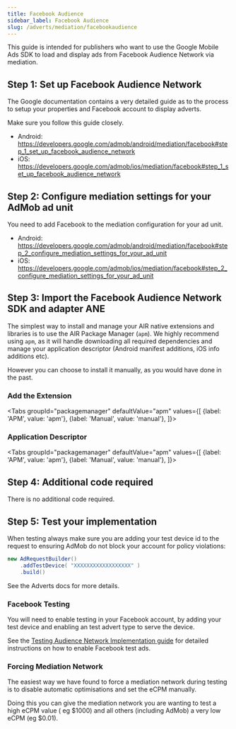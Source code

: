 ```yaml
---
title: Facebook Audience
sidebar_label: Facebook Audience
slug: /adverts/mediation/facebookaudience
---
```





This guide is intended for publishers who want to use the Google Mobile Ads SDK to load and display ads from Facebook Audience Network via mediation.

## Step 1: Set up Facebook Audience Network

The Google documentation contains a very detailed guide as to the process to setup your properties and Facebook account to display adverts.

Make sure you follow this guide closely.

- Android: https://developers.google.com/admob/android/mediation/facebook#step_1_set_up_facebook_audience_network
- iOS: https://developers.google.com/admob/ios/mediation/facebook#step_1_set_up_facebook_audience_network

## Step 2: Configure mediation settings for your AdMob ad unit

You need to add Facebook to the mediation configuration for your ad unit.

- Android: https://developers.google.com/admob/android/mediation/facebook#step_2_configure_mediation_settings_for_your_ad_unit
- iOS: https://developers.google.com/admob/ios/mediation/facebook#step_2_configure_mediation_settings_for_your_ad_unit

## Step 3: Import the Facebook Audience Network SDK and adapter ANE


The simplest way to install and manage your AIR native extensions and libraries is to use the AIR Package Manager (`apm`). We highly recommend using `apm`, as it will handle downloading all required dependencies and manage your application descriptor (Android manifest additions, iOS info additions etc).

However you can choose to install it manually, as you would have done in the past. 

### Add the Extension

<Tabs
  groupId="packagemanager"
  defaultValue="apm"
  values={[
    {label: 'APM', value: 'apm'},
    {label: 'Manual', value: 'manual'},
  ]}>

  <TabItem value="apm" >
	<InstallAPM/>
  </TabItem>
  <TabItem value="manual" >
	<InstallManual/>
  </TabItem>
  
</Tabs>


### Application Descriptor

<Tabs
  groupId="packagemanager"
  defaultValue="apm"
  values={[
    {label: 'APM', value: 'apm'},
    {label: 'Manual', value: 'manual'},
  ]}>

  <TabItem value="apm" >
	<AppDescriptorAPM/>
  </TabItem>
  <TabItem value="manual" >
	<AppDescriptorManual/>
  </TabItem>
  
</Tabs>


## Step 4: Additional code required

There is no additional code required.


## Step 5: Test your implementation

When testing always make sure you are adding your test device id to the request to ensuring AdMob do not block your account for policy violations:

```actionscript
new AdRequestBuilder()
    .addTestDevice( "XXXXXXXXXXXXXXXXXX" )
    .build()
```

See the Adverts docs for more details.

### Facebook Testing

You will need to enable testing in your Facebook account, by adding your test device and enabling an test advert type to serve the device.

See the [Testing Audience Network Implementation guide](https://developers.facebook.com/docs/audience-network/testing) for detailed instructions on how to enable Facebook test ads.

### Forcing Mediation Network

The easiest way we have found to force a mediation network during testing is to disable automatic optimisations and set the eCPM manually.

Doing this you can give the mediation network you are wanting to test a high eCPM value ( eg $1000) and all others (including AdMob) a very low eCPM (eg $0.01).
